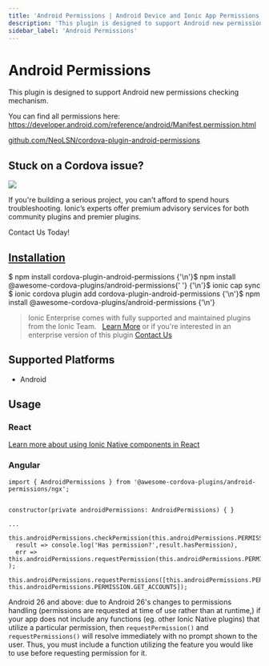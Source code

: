 ```yaml
---
title: 'Android Permissions | Android Device and Ionic App Permissions'
description: 'This plugin is designed to support Android new permissions checking mechanism. Learn how to install and use Android Device permissions on your Ionic App.'
sidebar_label: 'Android Permissions'
---
```



# Android Permissions

This plugin is designed to support Android new permissions checking mechanism.

You can find all permissions here: https://developer.android.com/reference/android/Manifest.permission.html

<p>
  <a href="https://github.com/NeoLSN/cordova-plugin-android-permissions" target="_blank" el="noopener" className="git-link">github.com/NeoLSN/cordova-plugin-android-permissions</a>
</p>

<h2>Stuck on a Cordova issue?</h2>
<DocsCard
  className="cordova-ee-card"
  header="Don't waste precious time on plugin issues."
  href="https://ionicframework.com/sales?product_of_interest=Ionic%20Native"
>
  <div>
    <img src="/docs/icons/native-cordova-bot.png" className="cordova-ee-img" />
    <p>If you're building a serious project, you can't afford to spend hours troubleshooting. Ionic’s experts offer premium advisory services for both community plugins and premier plugins.</p>
    <DocsButton className="native-ee-detail">Contact Us Today!</DocsButton>
  </div>
</DocsCard>

<h2 id="installation">
  <a href="#installation">Installation</a>
</h2>
<Tabs
  groupId="runtime"
  defaultValue="Capacitor"
  values={[
    { value: 'Capacitor', label: 'Capacitor' },
    { value: 'Cordova', label: 'Cordova' },
    { value: 'Enterprise', label: 'Enterprise' },
  ]}
>
  <TabItem value="Capacitor">
    <CodeBlock className="language-shell">
      $ npm install cordova-plugin-android-permissions {'\n'}$ npm install @awesome-cordova-plugins/android-permissions{' '}
      {'\n'}$ ionic cap sync
    </CodeBlock>
  </TabItem>
  <TabItem value="Cordova">
    <CodeBlock className="language-shell">
      $ ionic cordova plugin add cordova-plugin-android-permissions {'\n'}$ npm install
      @awesome-cordova-plugins/android-permissions {'\n'}
    </CodeBlock>
  </TabItem>
  <TabItem value="Enterprise">
    <blockquote>
      Ionic Enterprise comes with fully supported and maintained plugins from the Ionic Team. &nbsp;
      <a className="btn" href="https://ionic.io/docs/premier-plugins">Learn More</a> or if you're interested in an enterprise version of this plugin <a className="btn" href="https://ionicframework.com/sales?product_of_interest=Ionic%20Enterprise%20Engine">Contact Us</a>
    </blockquote>
  </TabItem>
</Tabs>

## Supported Platforms

- Android

## Usage

### React

[Learn more about using Ionic Native components in React](../native-community.mdx#react)

### Angular

```
import { AndroidPermissions } from '@awesome-cordova-plugins/android-permissions/ngx';


constructor(private androidPermissions: AndroidPermissions) { }

...

this.androidPermissions.checkPermission(this.androidPermissions.PERMISSION.CAMERA).then(
  result => console.log('Has permission?',result.hasPermission),
  err => this.androidPermissions.requestPermission(this.androidPermissions.PERMISSION.CAMERA)
);

this.androidPermissions.requestPermissions([this.androidPermissions.PERMISSION.CAMERA, this.androidPermissions.PERMISSION.GET_ACCOUNTS]);

```

Android 26 and above: due to Android 26's changes to permissions handling (permissions are requested at time of use rather than at runtime,) if your app does not include any functions (eg. other Ionic Native plugins) that utilize a particular permission, then `requestPermission()` and `requestPermissions()` will resolve immediately with no prompt shown to the user. Thus, you must include a function utilizing the feature you would like to use before requesting permission for it.
